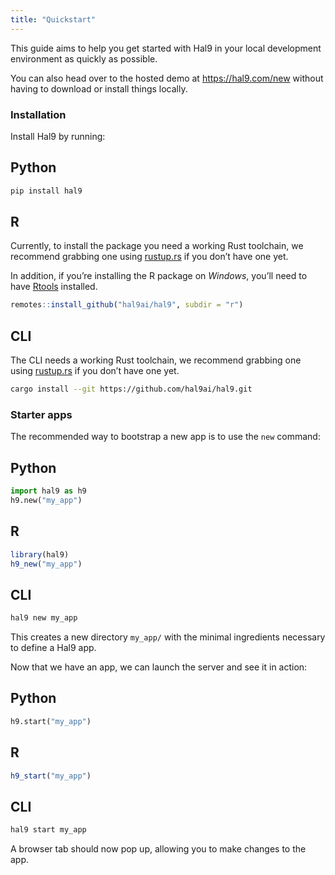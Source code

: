 ```yaml
---
title: "Quickstart"
---
```


This guide aims to help you get started with Hal9 in your local development environment as quickly as possible.

You can also head over to the hosted demo at [https://hal9.com/new](https://hal9.com/new) without having to download
or install things locally.

### Installation

Install Hal9 by running:

::: {.panel-tabset group="language"}

## Python

```bash
pip install hal9
```

## R

Currently, to install the package you need a working Rust toolchain, we recommend grabbing one using [rustup.rs](https://rustup.rs) if you don't have one yet.

In addition, if you're installing the R package on *Windows*, you'll need to have [Rtools](https://cran.r-project.org/bin/windows/Rtools/rtools42/rtools.html)
installed.

```r
remotes::install_github("hal9ai/hal9", subdir = "r")
```

## CLI 

The CLI needs a working Rust toolchain, we recommend grabbing one using [rustup.rs](https://rustup.rs) if you don't have one yet.

```bash
cargo install --git https://github.com/hal9ai/hal9.git
```
:::

### Starter apps

The recommended way to bootstrap a new app is to use the `new` command:

::: {.panel-tabset group="language"}

## Python

```python
import hal9 as h9
h9.new("my_app")
```

## R

```r
library(hal9)
h9_new("my_app")
```

## CLI

```bash
hal9 new my_app
```

:::

This creates a new directory `my_app/` with the minimal ingredients necessary to define a Hal9 app.

Now that we have an app, we can launch the server and see it in action:

::: {.panel-tabset group="language"}

## Python

```python
h9.start("my_app")
```

## R

```r
h9_start("my_app")
```

## CLI

```bash
hal9 start my_app
```

:::

A browser tab should now pop up, allowing you to make changes to the app.